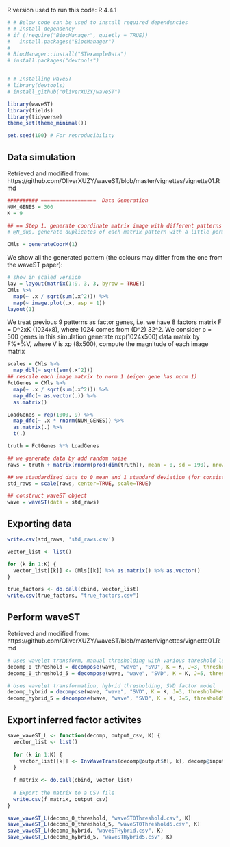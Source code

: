 R version used to run this code: R 4.4.1


```r
# # Below code can be used to install required dependencies
# # Install dependency
# if (!require("BiocManager", quietly = TRUE))
#   install.packages("BiocManager")
# 
# BiocManager::install("STexampleData")
# install.packages("devtools")


# # Installing waveST
# library(devtools)
# install_github("OliverXUZY/waveST")
```

```r
library(waveST)
library(fields)
library(tidyverse)
theme_set(theme_minimal())
```

```r
set.seed(100) # For reproducibility
```

## Data simulation

Retrieved and modified from: https://github.com/OliverXUZY/waveST/blob/master/vignettes/vignette01.Rmd

```r
########## ==================  Data Generation
NUM_GENES = 300
K = 9

## == Step 1. generate coordinate matrix image with different patterns
# @N_dup, generate duplicates of each matrix pattern with a little permutation

CMls = generateCoorM(1)
```


We show all the generated pattern (the colours may differ from the one from the waveST paper):
```r
# show in scaled version
lay = layout(matrix(1:9, 3, 3, byrow = TRUE))
CMls %>%
  map(~ .x / sqrt(sum(.x^2))) %>%
  map(~ image.plot(.x, asp = 1))
layout(1)
```

We treat previous 9 patterns as factor genes, i.e. we have 8 factors matrix F = D^2xK (1024x8), where 1024 comes from (D^2) 32^2. We consider p = 500 genes in this simulation generate nxp(1024x500) data matrix by F%*%V, where V is \code{K}xp (8x500), compute the magnitude of each image matrix

```r
scales = CMls %>%
  map_dbl(~ sqrt(sum(.x^2)))
## rescale each image matrix to norm 1 (eigen gene has norm 1)
FctGenes = CMls %>%
  map(~ .x / sqrt(sum(.x^2))) %>%
  map_dfc(~ as.vector(.)) %>%
  as.matrix()

LoadGenes = rep(1000, 9) %>%
  map_dfc(~ .x * rnorm(NUM_GENES)) %>%
  as.matrix(.) %>%
  t(.)

truth = FctGenes %*% LoadGenes

## we generate data by add random noise
raws = truth + matrix(rnorm(prod(dim(truth)), mean = 0, sd = 190), nrow = dim(truth)[1], ncol = dim(truth)[2])

## we standardised data to 0 mean and 1 standard deviation (for consistency with the WaviFM prepreocessing)
std_raws = scale(raws, center=TRUE, scale=TRUE)

## construct waveST object
wave = waveST(data = std_raws)
```

## Exporting data

```r
write.csv(std_raws, 'std_raws.csv')
```

```r
vector_list <- list()

for (k in 1:K) {
  vector_list[[k]] <- CMls[[k]] %>% as.matrix() %>% as.vector()
}

true_factors <- do.call(cbind, vector_list)
write.csv(true_factors, "true_factors.csv")
```

## Perform waveST

Retrieved and modified from: https://github.com/OliverXUZY/waveST/blob/master/vignettes/vignette01.Rmd


```r
# Uses wavelet transform, manual thresholding with various threshold levels, SVD factor model
decomp_0_threshold = decompose(wave, "wave", "SVD", K = K, J=3, thresholdMethod="manual", tau=0)
decomp_0_threshold_5 = decompose(wave, "wave", "SVD", K = K, J=5, thresholdMethod="manual", tau=0)
```


```r
# Uses wavelet transformation, hybrid thresholding, SVD factor model
decomp_hybrid = decompose(wave, "wave", "SVD", K = K, J=3, thresholdMethod="hybrid")
decomp_hybrid_5 = decompose(wave, "wave", "SVD", K = K, J=5, thresholdMethod="hybrid")
```

## Export inferred factor activites

```r
save_waveST_L <- function(decomp, output_csv, K) {
  vector_list <- list()
  
  for (k in 1:K) {
    vector_list[[k]] <- InvWaveTrans(decomp@output$f[, k], decomp@input %>% as.matrix()) %>% as.vector()
  }
  
  f_matrix <- do.call(cbind, vector_list)
  
  # Export the matrix to a CSV file
  write.csv(f_matrix, output_csv)
}
```


```r
save_waveST_L(decomp_0_threshold, "waveST0Threshold.csv", K)
save_waveST_L(decomp_0_threshold_5, "waveST0Threshold5.csv", K)
save_waveST_L(decomp_hybrid, "waveSTHybrid.csv", K)
save_waveST_L(decomp_hybrid_5, "waveSTHybrid5.csv", K)
```


